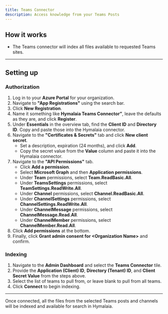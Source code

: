 ```yaml
---
title: Teams Connector
description: Access knowledge from your Teams Posts
---
```


## How it works

- The Teams connector will index all files available to requested Teams sites.
  
---

## Setting up

### Authorization

1. Log in to your **Azure Portal** for your organization.
2. Navigate to **"App Registrations"** using the search bar.
3. Click **New Registration**.
4. Name it something like **Hymalaia Teams Connector”**, leave the defaults as they are, and click **Register**.
5. Under **Essentials** in the overview tab, find the **Client ID** and **Directory ID**. Copy and paste those into the Hymalaia connector.
6. Navigate to the **"Certificates & Secrets"** tab and click **New client secret**.
   - Set a description, expiration (24 months), and click **Add**.
   - Copy the secret value from the **Value** column and paste it into the Hymalaia connector.
7. Navigate to the **"API Permissions"** tab.
   - Click **Add a permission**.
   - Select **Microsoft Graph** and then **Application permissions**.
   - Under **Team** permissions, select **Team.ReadBasic.All**.
   - Under **TeamsSettings** permissions, select **TeamSettings.ReadWrite.All**.
   - Under **Channel** permissions, select **Channel.ReadBasic.All**.
   - Under **ChannelSettings** permissions, select **ChannelSettings.ReadWrite.All**.
   - Under **ChannelMessage** permissions, select **ChannelMessage.Read.All**.
   - Under **ChannelMember** permissions, select **ChannelMember.Read.All**.
8. Click **Add permissions** at the bottom.
9. Finally, click **Grant admin consent for \<Organization Name\>** and confirm.

### Indexing

1. Navigate to the **Admin Dashboard** and select the **Teams Connector** tile.
2. Provide the **Application (Client) ID**, **Directory (Tenant) ID**, and **Client Secret Value** from the steps above.
3. Select the list of teams to pull from, or leave blank to pull from all teams.
4. Click **Connect** to begin indexing.

---

Once connected, all the files from the selected Teams posts and channels will be indexed and available for search in Hymalaia.

